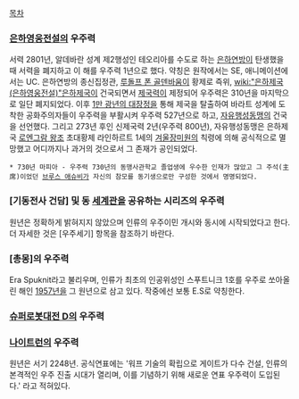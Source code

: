 [[목차]]

=== [[은하영웅전설]]의 우주력 ===
서력 2801년, 알데바란 성계 제2행성인 테오리아를 수도로 하는 [[은하연방]]이 탄생했을 때 서력을 폐지하고 이 해를 우주력 1년으로 했다. 약칭은 원작에서는 SE, 애니메이션에서는 UC. 은하연방의 종신집정관, [[루돌프 폰 골덴바움]]이 황제로 즉위, [[wiki:"은하제국(은하영웅전설)"은하제국]]이 건국되면서 [[제국력]]이 제정되어 우주력은 310년을 마지막으로 일단 폐지되었다. 이후 [[1만 광년의 대장정]]을 통해 제국을 탈출하여 바라트 성계에 도착한 공화주의자들이 우주력을 부활시켜 우주력 527년으로 하고, [[자유행성동맹]]의 건국을 선언했다. 그리고 273년 후인 신제국력 2년(우주력 800년), 자유행성동맹은 은하제국 [[로엔그람 왕조]] 초대황제 라인하르트 1세의 [[겨울장미원]]의 칙령에 의해 공식적으로 멸망했고 어디까지나 과거의 것으로서 그 존재가 공인되었다.

 * 730년 마피아 - 우주력 730년의 동맹사관학교 졸업생에 우수한 인재가 많았고 그 주석(主席)이었던 [[브루스 애슈비]]가 자신의 참모를 동기생으로만 구성한 것에서 명명되었다.
=== [기동전사 건담] 및 동 [[세계관]]을 공유하는 시리즈의 우주력 === 
원년은 정확하게 밝혀지지 않았으며 인류의 우주이민 개시와 동시에 시작되었다고 한다. 더 자세한 것은 [우주세기] 항목을 참조하기 바란다.

=== [총몽]의 우주력 ===
Era Spuknit라고 불리우며, 인류가 최초의 인공위성인 스푸트니크 1호를 우주로 쏘아올린 해인 [[1957년]]을 그 원년으로 삼고 있다. 작중에선 보통 E.S로 약칭한다.

=== [[슈퍼로봇대전 D]]의 우주력 ===

=== [[나이트런]]의 우주력 ===
원년은 서기 2248년. 공식연표에는 '워프 기술의 확립으로 게이트가 다수 건설, 인류의 본격적인 우주 진출 시대가 열리며, 이를 기념하기 위해 새로운 연표 우주력이 도입된다.' 라고 적혀있다.
